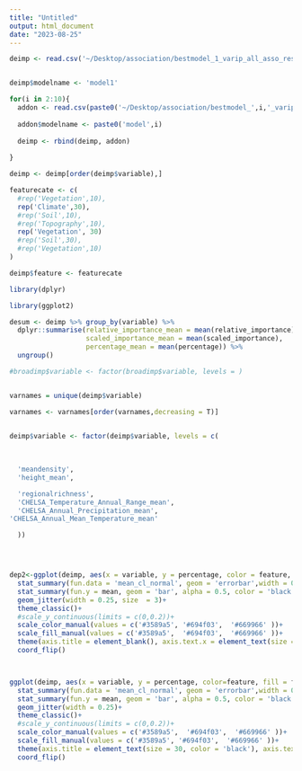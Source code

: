 ```yaml
---
title: "Untitled"
output: html_document
date: "2023-08-25"
---
```



```R

deimp <- read.csv('~/Desktop/association/bestmodel_1_varip_all_asso_reserved_50km_180s_sig_20240606.csv')


deimp$modelname <- 'model1'


```



```R

for(i in 2:10){
  addon <- read.csv(paste0('~/Desktop/association/bestmodel_',i,'_varip_all_asso_reserved_50km_180s_sig_20240606.csv'))
  
  addon$modelname <- paste0('model',i)
  
  deimp <- rbind(deimp, addon)
  
}

deimp <- deimp[order(deimp$variable),]


```


```R




featurecate <- c(
  #rep('Vegetation',10),
  rep('Climate',30),
  #rep('Soil',10),
  #rep('Topography',10),
  rep('Vegetation', 30)
  #rep('Soil',30),
  #rep('Vegetation',10)
)

deimp$feature <- featurecate

```

```R

library(dplyr)

library(ggplot2)


```


```R

desum <- deimp %>% group_by(variable) %>%
  dplyr::summarise(relative_importance_mean = mean(relative_importance),
                   scaled_importance_mean = mean(scaled_importance),
                   percentage_mean = mean(percentage)) %>%
  ungroup()

```



```R

#broadimp$variable <- factor(broadimp$variable, levels = )


varnames = unique(deimp$variable)

varnames <- varnames[order(varnames,decreasing = T)]


deimp$variable <- factor(deimp$variable, levels = c(
  
  
  
  'meandensity',
  'height_mean',

  'regionalrichness',
  'CHELSA_Temperature_Annual_Range_mean',
  'CHELSA_Annual_Precipitation_mean',
'CHELSA_Annual_Mean_Temperature_mean'

  ))




dep2<-ggplot(deimp, aes(x = variable, y = percentage, color = feature, fill = feature))+
  stat_summary(fun.data = 'mean_cl_normal', geom = 'errorbar',width = 0.5, color = '#000000')+
  stat_summary(fun.y = mean, geom = 'bar', alpha = 0.5, color = 'black')+
  geom_jitter(width = 0.25, size  = 3)+
  theme_classic()+
  #scale_y_continuous(limits = c(0,0.2))+
  scale_color_manual(values = c('#3589a5', '#694f03',  '#669966' ))+
  scale_fill_manual(values = c('#3589a5',  '#694f03',  '#669966' ))+
  theme(axis.title = element_blank(), axis.text.x = element_text(size = 20, color = 'black', vjust = 0.5), axis.text.y = element_blank(), legend.position = 'none')+
  coord_flip()



ggplot(deimp, aes(x = variable, y = percentage, color=feature, fill = feature))+
  stat_summary(fun.data = 'mean_cl_normal', geom = 'errorbar',width = 0.5, color = '#000000')+
  stat_summary(fun.y = mean, geom = 'bar', alpha = 0.5, color = 'black')+
  geom_jitter(width = 0.25)+
  theme_classic()+
  #scale_y_continuous(limits = c(0,0.2))+
  scale_color_manual(values = c('#3589a5',  '#694f03',  '#669966' ))+
  scale_fill_manual(values = c('#3589a5', '#694f03',  '#669966' ))+
  theme(axis.title = element_text(size = 30, color = 'black'), axis.text.x = element_text(size = 20, color = 'black', vjust = 0.5), axis.text.y = element_text(size = 20, color = 'black'), legend.position = 'none', axis.title.y = element_blank())+
  coord_flip()

```
